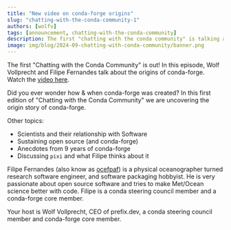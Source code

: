 ```yaml
---
title: "New video on conda-forge origins"
slug: "chatting-with-the-conda-community-1"
authors: [wolfv]
tags: [announcement, chatting-with-the-conda-community]
description: The first "chatting with the conda community" is talking about the origins of conda-forge - with Filipe Fernandes.
image: img/blog/2024-09-chatting-with-conda-community/banner.png
---
```


The first "Chatting with the Conda Community" is out! In this episode, Wolf Vollprecht and Filipe Fernandes talk about the origins of conda-forge. Watch the [video here](https://www.youtube.com/watch?v=U2oa_RLbTVA).

Did you ever wonder how & when conda-forge was created? In this first edition of "Chatting with the Conda Community" we are uncovering the origin story of conda-forge.

Other topics:

- Scientists and their relationship with Software
- Sustaining open source (and conda-forge)
- Anecdotes from 9 years of conda-forge
- Discussing `pixi` and what Filipe thinks about it

Filipe Fernandes (also know as [ocefpaf](https://github.com/ocefpaf)) is a physical oceanographer turned research software engineer, and software packaging hobbyist. He is very passionate about open source software and tries to make Met/Ocean science better with code. Filipe is a conda steering council member and a conda-forge core member.

Your host is Wolf Vollprecht, CEO of prefix.dev, a conda steering council member and conda-forge core member.

